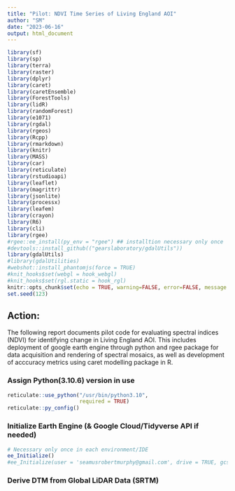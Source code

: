 ```yaml
---
title: "Pilot: NDVI Time Series of Living England AOI"
author: "SM"
date: "2023-06-16"
output: html_document
---
```


```r
library(sf)
library(sp)
library(terra)
library(raster)
library(dplyr)
library(caret)
library(caretEnsemble)
library(ForestTools)
library(lidR)
library(randomForest)
library(e1071)
library(rgdal)
library(rgeos)
library(Rcpp)
library(rmarkdown)
library(knitr)
library(MASS)
library(car)
library(reticulate)
library(rstudioapi)
library(leaflet)
library(magrittr)
library(jsonlite)
library(processx)
library(leafem)
library(crayon)
library(R6)
library(cli)
library(rgee)
#rgee::ee_install(py_env = "rgee") ## installtion necessary only once
#devtools::install_github(("gearslaboratory/gdalUtils"))
library(gdalUtils)
#library(gdalUtilities)
#webshot::install_phantomjs(force = TRUE)
#knit_hooks$set(webgl = hook_webgl)
#knit_hooks$set(rgl.static = hook_rgl)
knitr::opts_chunk$set(echo = TRUE, warning=FALSE, error=FALSE, message = FALSE)
set.seed(123)
```

## Action:

The following report documents pilot code for evaluating spectral indices (NDVI) for identifying change in Living England AOI. This includes deployment of google earth engine through python and rgee package for data acquisition and rendering of spectral mosaics, as well as development of acccuracy metrics using caret modelling package in R.

### Assign Python(3.10.6) version in use
```r
reticulate::use_python("/usr/bin/python3.10",
                       required = TRUE)
reticulate::py_config()
```
### Initialize Earth Engine (& Google Cloud/Tidyverse API if needed)
```r
# Necessary only once in each environment/IDE
ee_Initialize() 
#ee_Initialize(user = 'seamusrobertmurphy@gmail.com', drive = TRUE, gcs = TRUE) 
```
### Derive DTM from Global LiDAR Data (SRTM) 
